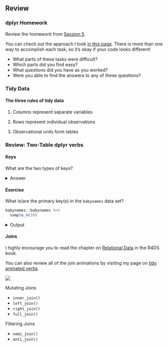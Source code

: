 ## Review

### dplyr Homework

Review the homework from [Session 5](session_05_materials.html).

You can check out the approach I took [in this page](materials/04/cancer_registry_dplyr.html).
There is more than one way to accomplish each task, so it's okay if your code looks different!

- What parts of these tasks were difficult?
- Which parts did you find easy?
- What questions did you have as you worked?
- Were you able to find the answers to any of these questions?


### Tidy Data

#### The three rules of tidy data

1. Columns represent separate variables

2. Rows represent individual observations

3. Observational units form tables


### Review: Two-Table [dplyr]{.pkg} verbs

#### Keys

What are the two types of keys?

<details><summary>Answer</summary>

- A **primary key** uniquely identifies an observation in its own table. For example, `patients$id` is a primary key because it uniquely identifies each patient in the `patients` table.

- A foreign key uniquely identifies an observation in another table. For example, the `encounters$patient_id` is a foreign key because it appears in the `patients` table where it matches each encounter to a unique `patient`.
</details>

#### Exercise

What is/are the primary key(s) in the `babynames` data set?

```r
babynames::babynames %>% 
  sample_n(10)
```

<details><summary>Output</summary>

```r
```

</details>

#### Joins

I highly encourage you to read the chapter on [Relational Data](http://r4ds.had.co.nz/relational-data.html) in the R4DS book.

You can also review all of the join animations by visiting my page on [tidy animated verbs](https://github.com/gadenbuie/tidy-animated-verbs/#readme).

![](images/animation-original.png)

Mutating Joins

- `inner_join()`
- `left_join()`
- `right_join()`
- `full_join()`

Filtering Joins

- `semi_join()`
- `anti_join()`
